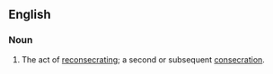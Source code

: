 ==English==

===Noun===
{{en-noun}}
# The act of [[reconsecrate|reconsecrating]]; a second or subsequent [[consecration]].